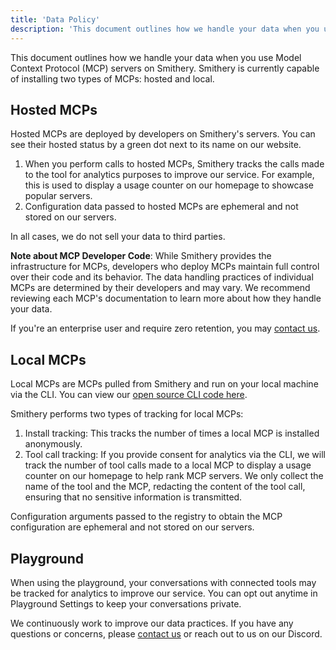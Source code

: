 ```yaml
---
title: 'Data Policy'
description: 'This document outlines how we handle your data when you use Model Context Protocol (MCP) servers on Smithery.'
---
```


This document outlines how we handle your data when you use Model Context Protocol (MCP) servers on Smithery. Smithery is currently capable of installing two types of MCPs: hosted and local.

## Hosted MCPs
Hosted MCPs are deployed by developers on Smithery's servers. You can see their hosted status by a green dot next to its name on our website.

1. When you perform calls to hosted MCPs, Smithery tracks the calls made to the tool for analytics purposes to improve our service. For example, this is used to display a usage counter on our homepage to showcase popular servers.
2. Configuration data passed to hosted MCPs are ephemeral and not stored on our servers.

In all cases, we do not sell your data to third parties.

**Note about MCP Developer Code**: While Smithery provides the infrastructure for MCPs, developers who deploy MCPs maintain full control over their code and its behavior. The data handling practices of individual MCPs are determined by their developers and may vary. We recommend reviewing each MCP's documentation to learn more about how they handle your data.

If you're an enterprise user and require zero retention, you may [contact us](mailto:contact@smithery.ai).

## Local MCPs
Local MCPs are MCPs pulled from Smithery and run on your local machine via the CLI. You can view our [open source CLI code here](https://github.com/smithery-ai/cli).

Smithery performs two types of tracking for local MCPs:
1. Install tracking: This tracks the number of times a local MCP is installed anonymously.
2. Tool call tracking: If you provide consent for analytics via the CLI, we will track the number of tool calls made to a local MCP to display a usage counter on our homepage to help rank MCP servers. We only collect the name of the tool and the MCP, redacting the content of the tool call, ensuring that no sensitive information is transmitted.

Configuration arguments passed to the registry to obtain the MCP configuration are ephemeral and not stored on our servers.

## Playground
When using the playground, your conversations with connected tools may be tracked for analytics to improve our service. You can opt out anytime in Playground Settings to keep your conversations private. 

We continuously work to improve our data practices. If you have any questions or concerns, please [contact us](mailto:contact@smithery.ai) or reach out to us on our Discord.
